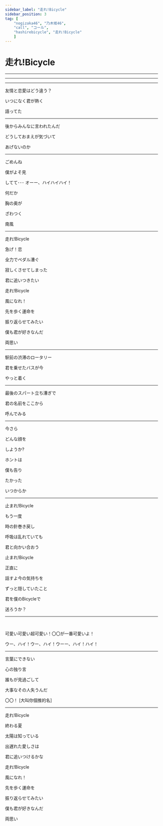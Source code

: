 ```yaml
---
sidebar_label: "走れ!Bicycle"
sidebar_position: 3
tag: [
    "nogizaka46", "乃木坂46",
    "call", "コール",
    "hashirebicycle", "走れ!Bicycle"
    ]
---
```


# 走れ!Bicycle

---

<SpotifyCard id="7ozdvdj2ap3UzD9LiqfH0l" />

---

<Hey count="8" />

---

友情と恋愛はどう違う？  <NickName />

いつになく君が熱く

語ってた  <SuperCute />

---

後からみんなに言われたんだ  <NickName />

どうしておまえが気づいて

あげないのか  <SuperCute />

---

ごめんね

僕がよそ見  <OrHey count="2" />

してて･･･ オーー、ハイハイハイ！

何だか

胸の奥が  <OrHey count="2" />

ざわつく  <OrHey count="4" />

南風

---

走れ!Bicycle

急げ！恋

全力でペダル漕ぐ

寂しくさせてしまった

君に追いつきたい

走れ!Bicycle

風になれ！

先を歩く運命を

振り返らせてみたい

僕も君が好きなんだ

両思い

---

駅前の渋滞のロータリー  <NickName />

君を乗せたバスが今

やっと着く  <SuperCute />

---

最後のスパート立ち漕ぎで  <NickName />

君の名前をここから

呼んでみる  <SuperCute />

---

今さら

どんな顔を  <OrHey count="2" />

しようか?  <OrHey count="4" />

ホントは

僕も告り  <OrHey count="2" />

たかった  <OrHey count="4" />

いつからか

---

止まれ!Bicycle

もう一度

時の針巻き戻し

呼吸は乱れていても

君と向かい合おう

止まれ!Bicycle

正直に

話すよ今の気持ちを

ずっと隠していたこと

君を僕のBicycleで

送ろうか？

---

<Hey count="16" /><br />

<Call>可愛い可愛い超可愛い！〇〇が一番可愛いよ！</Call><br />

<Call>ウー、ハイ！ウー、ハイ！ウーー、ハイ！ハイ！</Call><br />

---

言葉にできない

心の独り言

誰もが見過ごして

大事なその人失うんだ

<Call>〇〇！ [大叫你個推的名]</Call>

---

走れ!Bicycle

終わる夏

太陽は知っている

出遅れた愛しさは

君に追いつけるかな

走れ!Bicycle

風になれ！

先を歩く運命を

振り返らせてみたい

僕も君が好きなんだ

両思い
